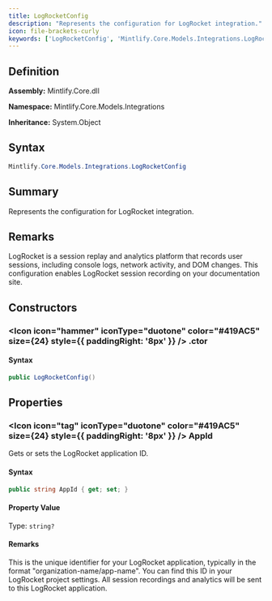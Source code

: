 ```yaml
---
title: LogRocketConfig
description: "Represents the configuration for LogRocket integration."
icon: file-brackets-curly
keywords: ['LogRocketConfig', 'Mintlify.Core.Models.Integrations.LogRocketConfig', 'Mintlify.Core.Models.Integrations', 'class', 'System.Object']
---
```


## Definition

**Assembly:** Mintlify.Core.dll

**Namespace:** Mintlify.Core.Models.Integrations

**Inheritance:** System.Object

## Syntax

```csharp
Mintlify.Core.Models.Integrations.LogRocketConfig
```

## Summary

Represents the configuration for LogRocket integration.

## Remarks

LogRocket is a session replay and analytics platform that records user sessions,
            including console logs, network activity, and DOM changes. This configuration
            enables LogRocket session recording on your documentation site.

## Constructors

### <Icon icon="hammer" iconType="duotone" color="#419AC5" size={24} style={{ paddingRight: '8px' }} />  .ctor

#### Syntax

```csharp
public LogRocketConfig()
```

## Properties

### <Icon icon="tag" iconType="duotone" color="#419AC5" size={24} style={{ paddingRight: '8px' }} />  AppId

Gets or sets the LogRocket application ID.

#### Syntax

```csharp
public string AppId { get; set; }
```

#### Property Value

Type: `string?`

#### Remarks

This is the unique identifier for your LogRocket application, typically in
            the format "organization-name/app-name". You can find this ID in your LogRocket
            project settings. All session recordings and analytics will be sent to this
            LogRocket application.

